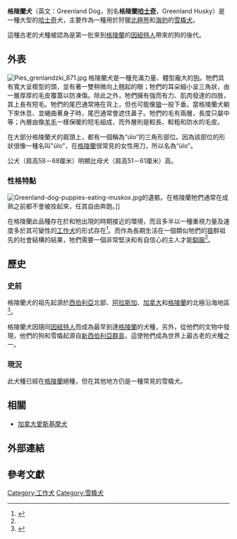 
{{Infobox Dogbreed
| altname = Greenland dog<br>Grønlandshund<br>Grünlandshund<br>Esquimaux Dog<br>Greenland husky
| ckcgroup = Group 3 - Working Dogs 
| ckcstd = http://www.ckc.ca/en/Default.aspx?tabid=99&BreedCode=GEN
| country = {{flagicon|Greenland}} [[格陵蘭|格陵蘭]]
| fcigroup = 5
| fcinum = 274
| fcisection = 1
| fcistd = https://web.archive.org/web/20131101092007/http://www.fci.be/uploaded_files/274GB03_en.doc
| image =  Greenland dog upernavik 2007-06-02 sample.jpg
| image_caption =格陵蘭犬 
| kcukgroup = Working
| kcukstd = http://www.thekennelclub.org.uk/item/52
| name = 格陵蘭犬
| ukcgroup = Northern Breeds
| ukcstd =  https://web.archive.org/web/20131101092007/http://www.fci.be/uploaded_files/274GB03_en.doc
|maleheight=23-27英寸
|femaleheight=20-24英寸
|color=任何己知的毛色及它們的混合
|coat=外層防水的雙層厚毛
|lifespan=
|litter_size=
}}
'''格陵蘭犬'''（英文：Greenland Dog，別名'''格陵蘭[[哈士奇|哈士奇]]'''，Greenland Husky）是一種大型的[[哈士奇|哈士奇]]犬，主要作為一種用於狩獵[[北極熊|北極熊]]和[[海豹|海豹]]的[[雪橇犬|雪橇犬]]。

這種古老的犬種被認為是第一批來到[[格陵蘭|格陵蘭]]的[[因紐特人|因紐特人]]帶來的狗的後代。

== 外表 ==
[[File:Pies_grenlandzki_871.jpg|thumb]]
格陵蘭犬是一種充滿力量、體型龐大的[[狗|狗]]。牠們具有寬大呈楔型的頭，並有著一雙稍微向上翹起的眼；牠們的耳朵細小呈三角狀，由一層厚厚的毛皮覆蓋以防凍傷。除此之外，牠們擁有強而有力、肌肉發達的四肢，其上長有短毛。牠們的尾巴通常捲在背上，但也可能像[[狼|狼]]一般下垂。當格陵蘭犬躺下來休息、並蜷曲著身子時，尾巴通常會遮住鼻子。牠們的毛有兩層，長度只屬中等；內層由像[[羊毛|羊毛]]一樣保暖的短毛組成，而外層則是較長、較粗和防水的毛皮。

在大部分格陵蘭犬的肩頭上，都有一個稱為“úlo”的三角形部位。因為該部位的形狀很像一種名叫"úlo"，在[[格陵蘭|格陵蘭]]很常見的女性用刀，所以名為“úlo”。

公犬（肩高58－68厘米）明顯比母犬（肩高51－61厘米）高。

=== 性格特點 ===
[[File:Greenland-dog-puppies-eating-muskox.jpg|thumb]]的遺骸。在格陵蘭牠們通常在成熟之前都不會被拴起來，任其自由奔跑。]]

<!-- Once one has won their respect, however, they can be very loyal and protective of their owners, especially if in a pack.-->
在格陵蘭此品種存在於和牠出現的時期接近的環境，而且多半以一種重視力量及速度多於其可變性的[[工作犬|工作犬]]的形式存在<ref name="www7.nationalgeographic.com">{{Cite web |url=http://www7.nationalgeographic.com/ngm/0601/feature6/index.html |title=National Geographic "Arctic Hunters" |access-date=2014-07-15 |archive-url=https://web.archive.org/web/20071120081542/http://www7.nationalgeographic.com/ngm/0601/feature6/index.html |archive-date=2007-11-20 |dead-url=yes }}</ref>。而作為長期生活在一個類似牠們的[[狼|狼]]群祖先的社會結構的結果，牠們需要一個非常堅決和有自信心的主人才能[[寵物|馴服]]<ref name="www7.nationalgeographic.com"/>{{Failed verification|date=4月|2010}}。

== 歷史 ==
=== 史前 ===
格陵蘭犬的祖先起源於[[西伯利亞|西伯利亞]]北部、[[阿拉斯加|阿拉斯加]]、[[加拿大|加拿大]]和[[格陵蘭|格陵蘭]]的北極沿海地區<ref name="greenlanddogclub.co.uk">{{Cite web |url=http://www.greenlanddogclub.co.uk/The-Greenland-Dog.php |title=The Greenland Dog Club of Great Britain |accessdate=2013-08-31 |archive-date=2013-08-18 |archive-url=https://web.archive.org/web/20130818163017/http://greenlanddogclub.co.uk/The-Greenland-Dog.php |dead-url=no }}</ref>。

格陵蘭犬因隨同[[因紐特人|因紐特人]]而成為最早到達[[格陵蘭|格陵蘭]]的犬種，另外，從他們的文物中發現，他們的狗和雪橇起源自[[新西伯利亞群島|新西伯利亞群島]]，這使牠們成為世界上最古老的犬種之一。

=== 現況 ===
此犬種已經在[[格陵蘭|格陵蘭]]絕種，但在其他地方仍是一種常見的雪橇犬。

== 相關 ==
* [[加拿大愛斯基摩犬|加拿大愛斯基摩犬]]
{{雪橇犬種}}
==外部連結==
{{commonscat|Greenland_Dog}}
== 參考文獻 ==
<references/>

[[Category:工作犬|Category:工作犬]]
[[Category:雪橇犬|Category:雪橇犬]]